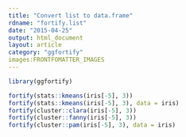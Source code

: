 ```yaml
---
title: "Convert list to data.frame"
rdname: "fortify.list"
date: "2015-04-25"
output: html_document
layout: article
category: "ggfortify"
images:FRONTFOMATTER_IMAGES
---
```


```r
library(ggfortify)
```

```r
fortify(stats::kmeans(iris[-5], 3))
fortify(stats::kmeans(iris[-5], 3), data = iris)
fortify(cluster::clara(iris[-5], 3))
fortify(cluster::fanny(iris[-5], 3))
fortify(cluster::pam(iris[-5], 3), data = iris)



```
